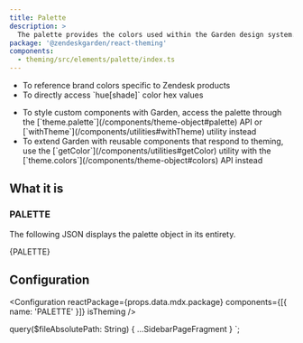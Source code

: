 ```yaml
---
title: Palette
description: >
  The palette provides the colors used within the Garden design system.
package: '@zendeskgarden/react-theming'
components:
  - theming/src/elements/palette/index.ts
---
```


<Usage>
  <Use>
    <ul>
      <li>To reference brand colors specific to Zendesk products</li>
      <li>
        <Markdown>To directly access `hue[shade]` color hex values</Markdown>
      </li>
    </ul>
  </Use>
  <Misuse>
    <ul>
      <li>
        <Markdown>
          To style custom components with Garden, access the palette through the
          [`theme.palette`](/components/theme-object#palette) API or
          [`withTheme`](/components/utilities#withTheme) utility instead
        </Markdown>
      </li>
      <li>
        <Markdown>
          To extend Garden with reusable components that respond to theming, use the
          [`getColor`](/components/utilities#getColor) utility with the
          [`theme.colors`](/components/theme-object#colors) API instead
        </Markdown>
      </li>
    </ul>
  </Misuse>
</Usage>

## What it is

### PALETTE

The following JSON displays the palette object in its entirety.


<ObjectBlock>{PALETTE}</ObjectBlock>

## Configuration

<Configuration reactPackage={props.data.mdx.package} components={[{ name: 'PALETTE' }]} isTheming />


  query($fileAbsolutePath: String) {
    ...SidebarPageFragment
  }
`;
